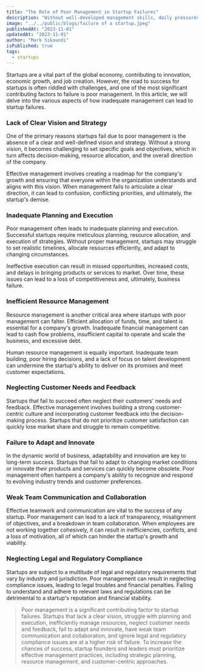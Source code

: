 ```yaml
---
title: "The Role of Poor Management in Startup Failures"
description: "Without well-developed management skills, daily pressures can soon lead to bad choices, shaky systems and reactive decisions"
image: "../../public/blogs/failure of a startup.jpeg"
publishedAt: "2023-11-01"
updatedAt: "2023-11-01"
author: "Mark Sikaundi"
isPublished: true
tags:
  - startups
---
```


Startups are a vital part of the global economy, contributing to innovation, economic growth, and job creation. However, the road to success for startups is often riddled with challenges, and one of the most significant contributing factors to failure is poor management. In this article, we will delve into the various aspects of how inadequate management can lead to startup failures.

### Lack of Clear Vision and Strategy

One of the primary reasons startups fail due to poor management is the absence of a clear and well-defined vision and strategy. Without a strong vision, it becomes challenging to set specific goals and objectives, which in turn affects decision-making, resource allocation, and the overall direction of the company.

Effective management involves creating a roadmap for the company's growth and ensuring that everyone within the organization understands and aligns with this vision. When management fails to articulate a clear direction, it can lead to confusion, conflicting priorities, and ultimately, the startup's demise.

### Inadequate Planning and Execution

Poor management often leads to inadequate planning and execution. Successful startups require meticulous planning, resource allocation, and execution of strategies. Without proper management, startups may struggle to set realistic timelines, allocate resources efficiently, and adapt to changing circumstances.

Ineffective execution can result in missed opportunities, increased costs, and delays in bringing products or services to market. Over time, these issues can lead to a loss of competitiveness and, ultimately, business failure.

### Inefficient Resource Management

Resource management is another critical area where startups with poor management can falter. Efficient allocation of funds, time, and talent is essential for a company's growth. Inadequate financial management can lead to cash flow problems, insufficient capital to operate and scale the business, and excessive debt.

Human resource management is equally important. Inadequate team building, poor hiring decisions, and a lack of focus on talent development can undermine the startup's ability to deliver on its promises and meet customer expectations.

### Neglecting Customer Needs and Feedback

Startups that fail to succeed often neglect their customers' needs and feedback. Effective management involves building a strong customer-centric culture and incorporating customer feedback into the decision-making process. Startups that do not prioritize customer satisfaction can quickly lose market share and struggle to remain competitive.

### Failure to Adapt and Innovate

In the dynamic world of business, adaptability and innovation are key to long-term success. Startups that fail to adapt to changing market conditions or innovate their products and services can quickly become obsolete. Poor management often hampers a company's ability to recognize and respond to evolving industry trends and customer preferences.

### Weak Team Communication and Collaboration

Effective teamwork and communication are vital to the success of any startup. Poor management can lead to a lack of transparency, misalignment of objectives, and a breakdown in team collaboration. When employees are not working together cohesively, it can result in inefficiencies, conflicts, and a loss of motivation, all of which can hinder the startup's growth and viability.

### Neglecting Legal and Regulatory Compliance

Startups are subject to a multitude of legal and regulatory requirements that vary by industry and jurisdiction. Poor management can result in neglecting compliance issues, leading to legal troubles and financial penalties. Failing to understand and adhere to relevant laws and regulations can be detrimental to a startup's reputation and financial stability.

> Poor management is a significant contributing factor to startup failures. Startups that lack a clear vision, struggle with planning and execution, inefficiently manage resources, neglect customer needs and feedback, fail to adapt and innovate, have weak team communication and collaboration, and ignore legal and regulatory compliance issues are at a higher risk of failure. To increase the chances of success, startup founders and leaders must prioritize effective management practices, including strategic planning, resource management, and customer-centric approaches.
